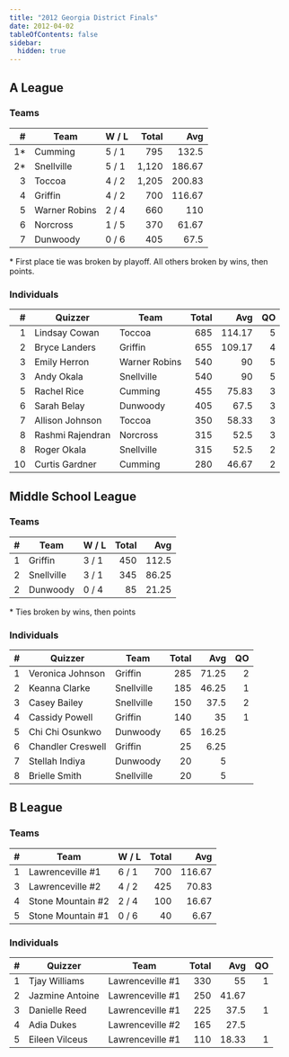 ```yaml
---
title: "2012 Georgia District Finals"
date: 2012-04-02
tableOfContents: false
sidebar:
  hidden: true
---
```


## A League

### Teams

|    # | Team          | W / L | Total |    Avg |
| ---: | ------------- | ----- | ----: | -----: |
|   1* | Cumming       | 5 / 1 |   795 |  132.5 |
|   2* | Snellville    | 5 / 1 | 1,120 | 186.67 |
|    3 | Toccoa        | 4 / 2 | 1,205 | 200.83 |
|    4 | Griffin       | 4 / 2 |   700 | 116.67 |
|    5 | Warner Robins | 2 / 4 |   660 |    110 |
|    6 | Norcross      | 1 / 5 |   370 |  61.67 |
|    7 | Dunwoody      | 0 / 6 |   405 |   67.5 |

\* First place tie was broken by playoff. All others broken by wins, then points.

### Individuals

|    # | Quizzer          | Team          | Total |    Avg |   QO |
| ---: | ---------------- | ------------- | ----: | -----: | ---: |
|    1 | Lindsay Cowan    | Toccoa        |   685 | 114.17 |    5 |
|    2 | Bryce Landers    | Griffin       |   655 | 109.17 |    4 |
|    3 | Emily Herron     | Warner Robins |   540 |     90 |    5 |
|    3 | Andy Okala       | Snellville    |   540 |     90 |    5 |
|    5 | Rachel Rice      | Cumming       |   455 |  75.83 |    3 |
|    6 | Sarah Belay      | Dunwoody      |   405 |   67.5 |    3 |
|    7 | Allison Johnson  | Toccoa        |   350 |  58.33 |    3 |
|    8 | Rashmi Rajendran | Norcross      |   315 |   52.5 |    3 |
|    8 | Roger Okala      | Snellville    |   315 |   52.5 |    2 |
|   10 | Curtis Gardner   | Cumming       |   280 |  46.67 |    2 |

## Middle School League

### Teams

|    # | Team       | W / L | Total |   Avg |
| ---: | ---------- | ----- | ----: | ----: |
|    1 | Griffin    | 3 / 1 |   450 | 112.5 |
|    2 | Snellville | 3 / 1 |   345 | 86.25 |
|    2 | Dunwoody   | 0 / 4 |    85 | 21.25 |

\* Ties broken by wins, then points

### Individuals

|    # | Quizzer           | Team       | Total |   Avg |   QO |
| ---: | ----------------- | ---------- | ----: | ----: | ---: |
|    1 | Veronica Johnson  | Griffin    |   285 | 71.25 |    2 |
|    2 | Keanna Clarke     | Snellville |   185 | 46.25 |    1 |
|    3 | Casey Bailey      | Snellville |   150 |  37.5 |    2 |
|    4 | Cassidy Powell    | Griffin    |   140 |    35 |    1 |
|    5 | Chi Chi Osunkwo   | Dunwoody   |    65 | 16.25 |      |
|    6 | Chandler Creswell | Griffin    |    25 |  6.25 |      |
|    7 | Stellah Indiya    | Dunwoody   |    20 |     5 |      |
|    8 | Brielle Smith     | Snellville |    20 |     5 |      |

## B League

### Teams

|    # | Team              | W / L | Total |    Avg |
| ---: | ----------------- | ----- | ----: | -----: |
|    1 | Lawrenceville #1  | 6 / 1 |   700 | 116.67 |
|    3 | Lawrenceville #2  | 4 / 2 |   425 |  70.83 |
|    4 | Stone Mountain #2 | 2 / 4 |   100 |  16.67 |
|    5 | Stone Mountain #1 | 0 / 6 |    40 |   6.67 |

### Individuals

|    # | Quizzer         | Team             | Total |   Avg |   QO |
| ---: | --------------- | ---------------- | ----: | ----: | ---: |
|    1 | Tjay Williams   | Lawrenceville #1 |   330 |    55 |    1 |
|    2 | Jazmine Antoine | Lawrenceville #1 |   250 | 41.67 |      |
|    3 | Danielle Reed   | Lawrenceville #1 |   225 |  37.5 |    1 |
|    4 | Adia Dukes      | Lawrenceville #2 |   165 |  27.5 |      |
|    5 | Eileen Vilceus  | Lawrenceville #1 |   110 | 18.33 |    1 |
